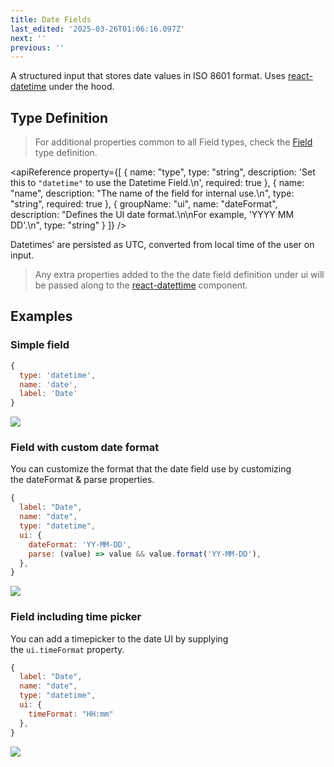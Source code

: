 ```yaml
---
title: Date Fields
last_edited: '2025-03-26T01:06:16.097Z'
next: ''
previous: ''
---
```


A structured input that stores date values in ISO 8601 format. Uses [react-datetime](https://www.npmjs.com/package/react-datetime) under the hood.

## Type Definition

> For additional properties common to all Field types, check the [Field](/docs/reference/fields) type definition.

<apiReference
  property={[
    {
      name: "type",
      type: "string",
      description: 'Set this to `"datetime"` to use the Datetime Field.\n',
      required: true
    },
    {
      name: "name",
      description: "The name of the field for internal use.\n",
      type: "string",
      required: true
    },
    {
      groupName: "ui",
      name: "dateFormat",
      description: "Defines the UI date format.\n\nFor example, 'YYYY MM DD'.\n",
      type: "string"
    }
  ]}
/>

Datetimes' are persisted as UTC, converted from local time of the user on input.

> Any extra properties added to the the date field definition under ui will be passed along to the [react-datettime](https://www.npmjs.com/package/react-datetime) component.

## Examples

### Simple field

```javascript
{
  type: 'datetime',
  name: 'date',
  label: 'Date'
}
```

![](/img/docs/reference/date.png)

### Field with custom date format

You can customize the format that the date field use by customizing the dateFormat & parse properties.

```javascript
{
  label: "Date",
  name: "date",
  type: "datetime",
  ui: {
    dateFormat: 'YY-MM-DD',
    parse: (value) => value && value.format('YY-MM-DD'),
  },
}
```

![](/img/docs/reference/date2.png)

### Field including time picker

You can add a timepicker to the date UI by supplying the `ui.timeFormat` property.

```javascript
{
  label: "Date",
  name: "date",
  type: "datetime",
  ui: {
    timeFormat: "HH:mm"
  },
}
```

![](/img/docs/reference/date3.png)


